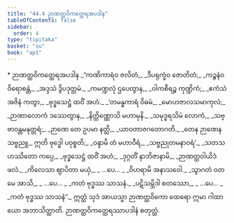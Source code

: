 ```yaml
---
title: "44.4 ဉာဏတ္ထဝိကတ္ထေရအပဒါန"
tableOfContents: false
sidebar:
  order: 4
type: "tipitaka"
basket: "su"
book: "ap1"
---
```



<DynamicBreadcrumb />

<Paragraph type="center" book="ap1">
* ဉာဏတ္ထဝိကတ္ထေရအပဒါန
</Paragraph>

<Division number="35" book="ap1" e="ch" v="20" p="432">

<Paragraph number="5704" type="verses" book="ap1">
_“ကဏိကာရံဝ ဇလိတံ,_  
_ဒီပရုက္ခံဝ ဇောတိတံ;_  
_ကဉ္စနံဝ ဝိရောစန္တံ,_  
_အဒ္ဒသံ ဒွိပဒုတ္တမံ._  

</Paragraph>

</Division>
<Division number="36" book="ap1" e="ch" v="20" p="432">

<Paragraph number="5705" type="verses" book="ap1">
_ကမဏ္ဍလုံ ဌပေတွာန,_  
_ဝါကစီရဉ္စ ကုဏ္ဍိကံ;_  
_ဧကံသံ အဇိနံ ကတွာ,_  
_ဗုဒ္ဓသေဋ္ဌံ ထဝိံ အဟံ._  

</Paragraph>

</Division>
<Division number="37" book="ap1" e="ch" v="20" p="432">

<Paragraph number="5706" type="verses" book="ap1">
_‘တမန္ဓကာရံ ဝိဓမံ,_  
_မောဟဇာလသမာကုလံ;_  
_ဉာဏာလောကံ ဒဿေတွာန,_  
_နိတ္တိဏ္ဏောသိ မဟာမုနိ._  

</Paragraph>

</Division>
<Division number="38" book="ap1" e="ch" v="20" p="432">

<Paragraph number="5707" type="verses" book="ap1">
_သမုဒ္ဓရသိမံ လောကံ,_  
_သဗ္ဗာဝန္တမနုတ္တရံ;_  
_ဉာဏေ တေ ဥပမာ နတ္ထိ,_  
_ယာဝတာဇဂတောဂတိ._  

</Paragraph>

</Division>
<Division number="39" book="ap1" e="ch" v="20" p="432">

<Paragraph number="5708" type="verses" book="ap1">
_တေန ဉာဏေန သဗ္ဗညူ,_  
ဣတိ ဗုဒ္ဓေါ ပဝုစ္စတိ;_  
_ဝန္ဒာမိ တံ မဟာဝီရံ,_  
_သဗ္ဗညုတမနာဝရံ’._  

</Paragraph>

</Division>
<Division number="40" book="ap1" e="ch" v="20" p="432">

<Paragraph number="5709" type="verses" book="ap1">
_သတသဟဿိတော ကပ္ပေ,_  
_ဗုဒ္ဓသေဋ္ဌံ ထဝိံ အဟံ;_  
_ဒုဂ္ဂတိံ နာဘိဇာနာမိ,_  
_ဉာဏတ္ထဝါယိဒံ ဖလံ._  

</Paragraph>

</Division>
<Division number="41" book="ap1" e="ch" v="20" p="432">

<Paragraph number="5710" type="verses" book="ap1">
_ကိလေသာ ဈာပိတာ မယှံ,_  
_ …ပေ… _  
_ဝိဟရာမိ အနာသဝေါ._  

</Paragraph>

</Division>
<Division number="42" book="ap1" e="ch" v="20" p="432">

<Paragraph number="5711" type="verses" book="ap1">
_သွာဂတံ ဝတ မေ အာသိ,_  
_ …ပေ… _  
_ကတံ ဗုဒ္ဓဿ သာသနံ._  

</Paragraph>

</Division>
<Division number="43" book="ap1" e="ch" v="20" p="432">

<Paragraph number="5712" type="verses" book="ap1">
_ပဋိသမ္ဘိဒါ စတဿော,_  
_ …ပေ… _  
_ကတံ ဗုဒ္ဓဿ သာသနံ”._  

</Paragraph>

<Paragraph number="5713" book="ap1">
ဣတ္ထံ သုဒံ အာယသ္မာ ဉာဏတ္ထဝိကော ထေရော ဣမာ ဂါထာယော အဘာသိတ္ထာတိ.

</Paragraph>
</Division>

<Paragraph number="5714" type="center" book="ap1">
ဉာဏတ္ထဝိကတ္ထေရဿာပဒါနံ စတုတ္ထံ.
</Paragraph>